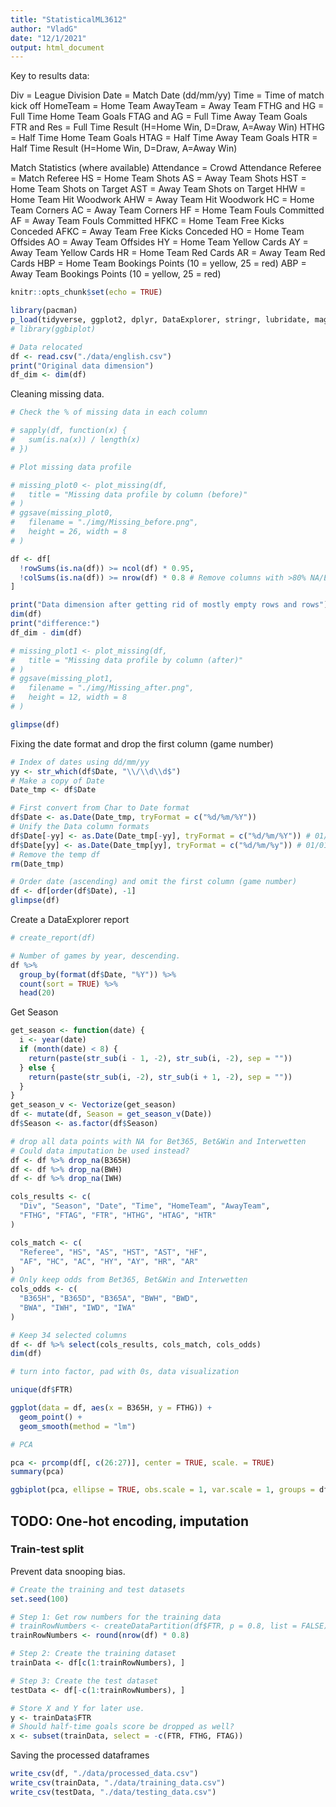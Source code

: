```yaml
---
title: "StatisticalML3612"
author: "VladG"
date: "12/1/2021"
output: html_document
---
```


Key to results data:

Div = League Division
Date = Match Date (dd/mm/yy)
Time = Time of match kick off
HomeTeam = Home Team
AwayTeam = Away Team
FTHG and HG = Full Time Home Team Goals
FTAG and AG = Full Time Away Team Goals
FTR and Res = Full Time Result (H=Home Win, D=Draw, A=Away Win)
HTHG = Half Time Home Team Goals
HTAG = Half Time Away Team Goals
HTR = Half Time Result (H=Home Win, D=Draw, A=Away Win)

Match Statistics (where available)
Attendance = Crowd Attendance
Referee = Match Referee
HS = Home Team Shots
AS = Away Team Shots
HST = Home Team Shots on Target
AST = Away Team Shots on Target
HHW = Home Team Hit Woodwork
AHW = Away Team Hit Woodwork
HC = Home Team Corners
AC = Away Team Corners
HF = Home Team Fouls Committed
AF = Away Team Fouls Committed
HFKC = Home Team Free Kicks Conceded
AFKC = Away Team Free Kicks Conceded
HO = Home Team Offsides
AO = Away Team Offsides
HY = Home Team Yellow Cards
AY = Away Team Yellow Cards
HR = Home Team Red Cards
AR = Away Team Red Cards
HBP = Home Team Bookings Points (10 = yellow, 25 = red)
ABP = Away Team Bookings Points (10 = yellow, 25 = red)

```r
knitr::opts_chunk$set(echo = TRUE)
```
```r
library(pacman)
p_load(tidyverse, ggplot2, dplyr, DataExplorer, stringr, lubridate, magrittr)
# library(ggbiplot)

# Data relocated
df <- read.csv("./data/english.csv")
print("Original data dimension")
df_dim <- dim(df)
```

Cleaning missing data.
```r
# Check the % of missing data in each column

# sapply(df, function(x) {
#   sum(is.na(x)) / length(x)
# })

# Plot missing data profile

# missing_plot0 <- plot_missing(df,
#   title = "Missing data profile by column (before)"
# )
# ggsave(missing_plot0,
#   filename = "./img/Missing_before.png",
#   height = 26, width = 8
# )

df <- df[
  !rowSums(is.na(df)) >= ncol(df) * 0.95,
  !colSums(is.na(df)) >= nrow(df) * 0.8 # Remove columns with >80% NA/Empty
]

print("Data dimension after getting rid of mostly empty rows and rows")
dim(df)
print("difference:")
df_dim - dim(df)

# missing_plot1 <- plot_missing(df,
#   title = "Missing data profile by column (after)"
# )
# ggsave(missing_plot1,
#   filename = "./img/Missing_after.png",
#   height = 12, width = 8
# )

glimpse(df)
```

Fixing the date format and drop the first column (game number)
```r
# Index of dates using dd/mm/yy
yy <- str_which(df$Date, "\\/\\d\\d$")
# Make a copy of Date
Date_tmp <- df$Date

# First convert from Char to Date format
df$Date <- as.Date(Date_tmp, tryFormat = c("%d/%m/%Y"))
# Unify the Data column formats
df$Date[-yy] <- as.Date(Date_tmp[-yy], tryFormat = c("%d/%m/%Y")) # 01/01/2018
df$Date[yy] <- as.Date(Date_tmp[yy], tryFormat = c("%d/%m/%y")) # 01/01/18
# Remove the temp df
rm(Date_tmp)

# Order date (ascending) and omit the first column (game number)
df <- df[order(df$Date), -1]
glimpse(df)
```

Create a DataExplorer report
```r
# create_report(df)
```

```r
# Number of games by year, descending.
df %>%
  group_by(format(df$Date, "%Y")) %>%
  count(sort = TRUE) %>%
  head(20)
```

Get Season
```r
get_season <- function(date) {
  i <- year(date)
  if (month(date) < 8) {
    return(paste(str_sub(i - 1, -2), str_sub(i, -2), sep = ""))
  } else {
    return(paste(str_sub(i, -2), str_sub(i + 1, -2), sep = ""))
  }
}
get_season_v <- Vectorize(get_season)
df <- mutate(df, Season = get_season_v(Date))
df$Season <- as.factor(df$Season)
```
```r
# drop all data points with NA for Bet365, Bet&Win and Interwetten
# Could data imputation be used instead?
df <- df %>% drop_na(B365H)
df <- df %>% drop_na(BWH)
df <- df %>% drop_na(IWH)

cols_results <- c(
  "Div", "Season", "Date", "Time", "HomeTeam", "AwayTeam",
  "FTHG", "FTAG", "FTR", "HTHG", "HTAG", "HTR"
)

cols_match <- c(
  "Referee", "HS", "AS", "HST", "AST", "HF",
  "AF", "HC", "AC", "HY", "AY", "HR", "AR"
)
# Only keep odds from Bet365, Bet&Win and Interwetten
cols_odds <- c(
  "B365H", "B365D", "B365A", "BWH", "BWD",
  "BWA", "IWH", "IWD", "IWA"
)

# Keep 34 selected columns
df <- df %>% select(cols_results, cols_match, cols_odds)
dim(df)

# turn into factor, pad with 0s, data visualization
```

```r
unique(df$FTR)
```

```r
ggplot(data = df, aes(x = B365H, y = FTHG)) +
  geom_point() +
  geom_smooth(method = "lm")
```


```r
# PCA

pca <- prcomp(df[, c(26:27)], center = TRUE, scale. = TRUE)
summary(pca)

ggbiplot(pca, ellipse = TRUE, obs.scale = 1, var.scale = 1, groups = df$FTR)
```

## TODO: One-hot encoding, imputation

### Train-test split
Prevent data snooping bias.
```r
# Create the training and test datasets
set.seed(100)

# Step 1: Get row numbers for the training data
# trainRowNumbers <- createDataPartition(df$FTR, p = 0.8, list = FALSE)
trainRowNumbers <- round(nrow(df) * 0.8)

# Step 2: Create the training dataset
trainData <- df[c(1:trainRowNumbers), ]

# Step 3: Create the test dataset
testData <- df[-c(1:trainRowNumbers), ]

# Store X and Y for later use.
y <- trainData$FTR
# Should half-time goals score be dropped as well?
x <- subset(trainData, select = -c(FTR, FTHG, FTAG))
```

Saving the processed dataframes
```r
write_csv(df, "./data/processed_data.csv")
write_csv(trainData, "./data/training_data.csv")
write_csv(testData, "./data/testing_data.csv")
```


